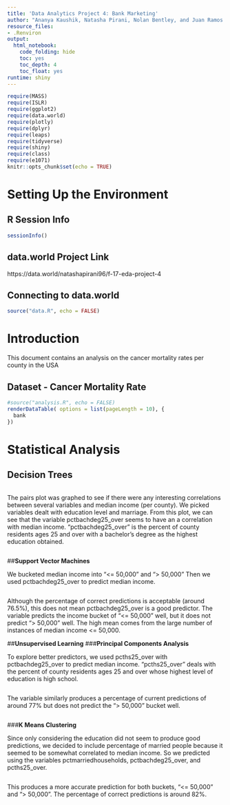 ```yaml
---
title: 'Data Analytics Project 4: Bank Marketing'
author: "Ananya Kaushik, Natasha Pirani, Nolan Bentley, and Juan Ramos Fuentes"
resource_files:
- .Renviron
output:
  html_notebook:
    code_folding: hide
    toc: yes
    toc_depth: 4
    toc_float: yes
runtime: shiny
---
```


```r
require(MASS)
require(ISLR)
require(ggplot2)
require(data.world)
require(plotly)
require(dplyr)
require(leaps)
require(tidyverse)
require(shiny)
require(class)
require(e1071)
knitr::opts_chunk$set(echo = TRUE)
```

# **Setting Up the Environment**  
## **R Session Info**
```r
sessionInfo()
```


## **data.world Project Link**
https://data.world/natashapirani96/f-17-eda-project-4

## **Connecting to data.world**
```r
source("data.R", echo = FALSE)
```

# **Introduction** 
This document contains an analysis on the cancer mortality rates per county in the USA 

## **Dataset -  Cancer Mortality Rate**
```r
#source("analysis.R", echo = FALSE)
renderDataTable( options = list(pageLength = 10), {
  bank
})
```

# **Statistical Analysis**
## **Decision Trees**
```r

```
The pairs plot was graphed to see if there were any interesting correlations between several variables and median income (per county). We picked variables dealt with education level and marriage. From this plot, we can see that the variable pctbachdeg25_over seems to have an a correlation with median income. "pctbachdeg25_over" is the percent of county residents ages 25 and over with a bachelor's degree as the highest education obtained.
```r

```


##**Support Vector Machines**

We bucketed median income into "<= 50,000" and "> 50,000" Then we used pctbachdeg25_over to predict median income.
```r

```

Although the percentage of correct predictions is acceptable (around 76.5%), this does not mean pctbachdeg25_over is a good predictor. The variable predicts the income bucket of "<= 50,000" well, but it does not predict "> 50,000" well. The high mean comes from the large number of instances of median income <= 50,000.

##**Unsupervised Learning**
###**Principal Components Analysis**

To explore better predictors, we used pcths25_over with pctbachdeg25_over to predict median income. "pcths25_over" deals with the percent of county residents ages 25 and over whose highest level of education is high school.
```r

```
The variable similarly produces a percentage of current predictions of around 77% but does not predict the "> 50,000" bucket well.
```r

```

###**K Means Clustering**

Since only considering the education did not seem to produce good predictions, we decided to include percentage of married people because it seemed to be somewhat correlated to median income. So we predicted using the variables pctmarriedhouseholds, pctbachdeg25_over, and pcths25_over.
```r


```

This produces a more accurate prediction for both buckets, "<= 50,000" and "> 50,000". The percentage of correct predictions is around 82%.


```r

```



